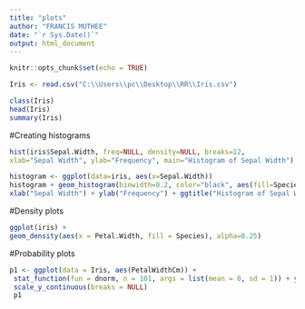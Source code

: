 ```yaml
---
title: "plots"
author: "FRANCIS MUTHEE"
date: "`r Sys.Date()`"
output: html_document
---
```


```r
knitr::opts_chunk$set(echo = TRUE)
```

```r
Iris <- read.csv("C:\\Users\\pc\\Desktop\\RR\\Iris.csv")
```
```r
class(Iris)
head(Iris)
summary(Iris)
```

#Creating histograms
```r
hist(iris$Sepal.Width, freq=NULL, density=NULL, breaks=12,
xlab="Sepal Width", ylab="Frequency", main="Histogram of Sepal Width")
```
```r

histogram <- ggplot(data=iris, aes(x=Sepal.Width))
histogram + geom_histogram(binwidth=0.2, color="black", aes(fill=Species)) +
xlab("Sepal Width") + ylab("Frequency") + ggtitle("Histogram of Sepal Width")
```

#Density plots
```r
ggplot(iris) +
geom_density(aes(x = Petal.Width, fill = Species), alpha=0.25)
```

#Probability plots
```r
p1 <- ggplot(data = Iris, aes(PetalWidthCm)) +
 stat_function(fun = dnorm, n = 101, args = list(mean = 0, sd = 1)) + ylab("") +
 scale_y_continuous(breaks = NULL)
 p1
```


